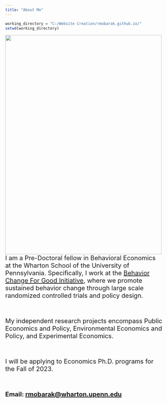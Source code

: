 ```yaml
---
title: "About Me"
---
```


```r
working_directory = "C:/Website Creation/rmobarak.github.io/"
setwd(working_directory)
```

<img src = "files/website_photo.jpg" width = "500" height = "700" style = "float:left; padding-right:50px">

<br>

<p style = "font-size:20px"> I am a Pre-Doctoral fellow in Behavioral Economics at the Wharton School of the University of Pennsylvania. Specifically, I work at the <a href = "https://bcfg.wharton.upenn.edu/"> Behavior Change For Good Initiative</a>, where we promote sustained behavior change through large scale randomized controlled trials and policy design. </p> 

<br>

<p style = "font-size:20px"> My independent research projects encompass Public Economics and Policy, Environmental Economics and Policy, and Experimental Economics. </p> 

<br>

<p style = "font-size:20px"> I will be applying to Economics Ph.D. programs for the Fall of 2023. </p>

<br>

<p style = "font-size:20px"> <strong> Email: <u> rmobarak@wharton.upenn.edu </u> </strong> </p>